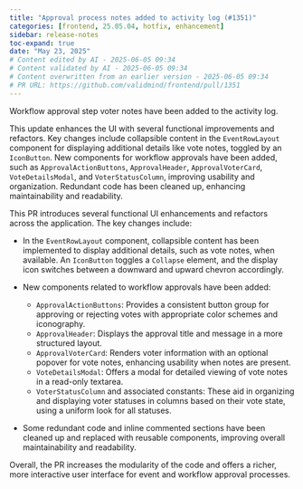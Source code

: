 ```yaml
---
title: "Approval process notes added to activity log (#1351)"
categories: [frontend, 25.05.04, hotfix, enhancement]
sidebar: release-notes
toc-expand: true
date: "May 23, 2025"
# Content edited by AI - 2025-06-05 09:34
# Content validated by AI - 2025-06-05 09:34
# Content overwritten from an earlier version - 2025-06-05 09:34
# PR URL: https://github.com/validmind/frontend/pull/1351
---
```


Workflow approval step voter notes have been added to the activity log.

This update enhances the UI with several functional improvements and refactors. Key changes include collapsible content in the `EventRowLayout` component for displaying additional details like vote notes, toggled by an `IconButton`. New components for workflow approvals have been added, such as `ApprovalActionButtons`, `ApprovalHeader`, `ApprovalVoterCard`, `VoteDetailsModal`, and `VoterStatusColumn`, improving usability and organization. Redundant code has been cleaned up, enhancing maintainability and readability.

This PR introduces several functional UI enhancements and refactors across the application. The key changes include:

- In the `EventRowLayout` component, collapsible content has been implemented to display additional details, such as vote notes, when available. An `IconButton` toggles a `Collapse` element, and the display icon switches between a downward and upward chevron accordingly.

- New components related to workflow approvals have been added:
  - `ApprovalActionButtons`: Provides a consistent button group for approving or rejecting votes with appropriate color schemes and iconography.
  - `ApprovalHeader`: Displays the approval title and message in a more structured layout.
  - `ApprovalVoterCard`: Renders voter information with an optional popover for vote notes, enhancing usability when notes are present.
  - `VoteDetailsModal`: Offers a modal for detailed viewing of vote notes in a read-only textarea.
  - `VoterStatusColumn` and associated constants: These aid in organizing and displaying voter statuses in columns based on their vote state, using a uniform look for all statuses.

- Some redundant code and inline commented sections have been cleaned up and replaced with reusable components, improving overall maintainability and readability.

Overall, the PR increases the modularity of the code and offers a richer, more interactive user interface for event and workflow approval processes.